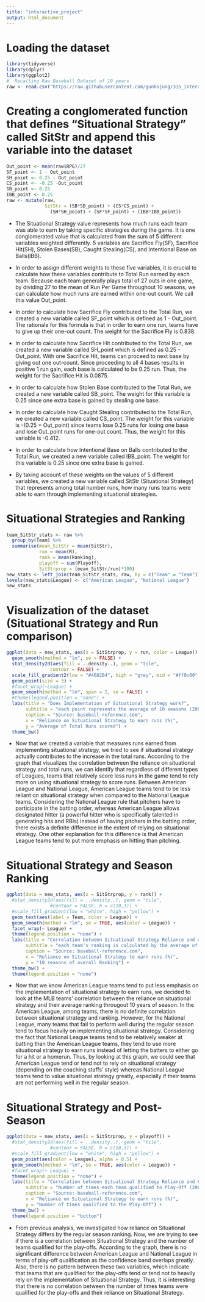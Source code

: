 ```yaml
---
title: "interactive_project"
output: html_document
---
```

#  Loading the dataset
```r
library(tidyverse)
library(dplyr)
library(ggplot2)
#  Recalling Raw Baseball Dataset of 10 years
raw <- read.csv("https://raw.githubusercontent.com/gunhojung/315_interactive_project/master/baseball_data.csv", header = TRUE)
```

#  Creating a conglomerated function that defines "Situational Strategy" called SitStr and append this variable into the dataset
```r
Out_point <- mean(raw$RPG)/27
SF_point <- 1 - Out_point
SH_point <- 0.25 - Out_point
CS_point <- -0.25 -Out_point
SB_point <- 0.25
IBB_point <- 0.25
raw <- mutate(raw,
              SitStr = (SB*SB_point) + (CS*CS_point) +
                (SH*SH_point) + (SF*SF_point) + (IBB*IBB_point))
```

*  The Situational Strategy value represents how much runs each team was able to earn by taking specific strategies during the game. It is one conglomerated value that is calculated from the sum of 5 different variables weighted differently. 
5 variables are Sacrifice Fly(SF), Sacrifice Hit(SH), Stolen Bases(SB), Caught Stealing(CS), and Intentional Base on Balls(IBB).

*  In order to assign different weights to these five variables, it is crucial to calculate how these variables contribute to Total Run earned by each team. Because each team generally plays total of 27 outs in one game, by dividing 27 to the mean of Run Per Game throughout 10 seasons, we can calculate how much runs are earned within one-out count. We call this value Out_point.

*  In order to calculate how Sacrifice Fly contributed to the Total Run, we created a new variable called SF_point which is defined as 1 - Out_point. The rationale for this formula is that in order to earn one run, teams have to give up their one-out count. The weight for the Sacrifice Fly is 0.838. 

*  In order to calculate how Sacrifice Hit contributed to the Total Run, we created a new variable called SH_point which is defined as 0.25 - Out_point. With one Sacrifice Hit, teams can proceed to next base by giving out one out-count. Since proceeding to all 4 bases results in positive 1 run gain, each base is calculated to be 0.25 run. Thus, the weight for the Sacrifice Hit is 0.0875.

*  In order to calculate how Stolen Base contributed to the Total Run, we created a new variable called SB_point. The weight for this variable is 0.25 since one extra base is gained by stealing one base. 

*  In order to calculate how Caught Stealing contributed to the Total Run, we created a new variable called CS_point. The weight for this variable is -(0.25 + Out_point) since teams lose 0.25 runs for losing one base and lose Out_point runs for one-out count. Thus, the weight for this variable is -0.412.

*  In order to calculate how Intentional Base on Balls contributed to the Total Run, we created a new variable called IBB_point. The weight for this variable is 0.25 since one extra base is gained.

*  By taking account of these weights on the values of 5 different variables, we created a new variable called SitStr (Situational Strategy) that represents among total number runs, how many runs teams were able to earn through implementing situational strategies. 
 

# Situational Strategies and Ranking
```r
team_SitStr_stats <- raw %>%
  group_by(Team) %>%
  summarise(mean_SitStr = mean(SitStr),
            run = mean(R),
            rank = mean(Ranking),
            playoff = sum(Playoff),
            SitStrprop = (mean_SitStr/run)*100)
new_stats <- left_join(team_SitStr_stats, raw, by = c("Team" = "Team"))
levels(new_stats$League) <- c("American League", "National League")
new_stats
```

#  Visualization of the dataset (Situational Strategy and Run comparison)
```r
ggplot(data = new_stats, aes(x = SitStrprop, y = run, color = League)) +
  geom_smooth(method = "lm", se = FALSE) +
  stat_density2d(aes(fill = ..density..), geom = "tile",
                contour = FALSE) +
  scale_fill_gradient2(low = "#4682B4", high = "grey", mid = "#ff8c00", midpoint = 0.005) +
  geom_point(size = 3) +
  #facet_wrap(~League) +
  geom_smooth(method = "lm", span = 2, se = FALSE) +
  #theme(legend.position = "none") +
  labs(title = "Does Implementation of Situational Strategy work?",
       subtitle = "each point represents the average of 10 seasons (2008-2017)",
       caption = "Source: baseball-reference.com",
       x = "Reliance on Situational Strategy to earn runs (%)",
       y = "Average of Total Runs scored") +
  theme_bw()
```

*  Now that we created a variable that measures runs earned from implementing situational strategy, we tried to see if situational strategy actually contributes to the increase in the total runs. According to the graph that visualizes the correlation between the reliance on situational strategy and total runs, we can identify that regardless of different types of Leagues, teams that relatively score less runs in the game tend to rely more on using situational strategy to score runs. Between American League and National League, American League teams tend to be less reliant on situational strategy when compared to the National League teams. Considering the National League rule that pitchers have to participate in the batting order, whereas American League allows designated hitter (a powerful hitter who is specifically talented in generating hits and RBIs) instead of having pitchers in the batting order, there exists a definite difference in the extent of relying on situational strategy. One other explanation for this difference is that American League teams tend to put more emphasis on hitting than pitching.


# Situational Strategy and Season Ranking
```r
ggplot(data = new_stats, aes(x = SitStrprop, y = rank)) +
  #stat_density2d(aes(fill = ..density..), geom = "tile",
                #contour = FALSE, h = c(10,1)) +
  #scale_fill_gradient(low = "white", high = "yellow") +
  geom_text(aes(label = Team, color = League)) +
  geom_smooth(method = "lm", se = TRUE, aes(color = League)) +
  facet_wrap(~ League) +
  theme(legend.position = "none") +
  labs(title = "Correlation between Situational Strategy Reliance and overall Ranking",
       subtitle = "each team's ranking is calculated by the average of 10 seasons (2008-2017)",
       caption = "Source: baseball-reference.com",
       x = "Reliance on Situational Strategy to earn runs (%)",
       y = "10 seasons of overall Ranking") +
  theme_bw() +
  theme(legend.position = "none")
```

*  Now that we know American League teams tend to put less emphasis on the implementation of situational strategy to earn runs, we decided to look at the MLB teams' correlation between the reliance on situational strategy and their average ranking througout 10 years of season. In the American League, among teams, there is no definite correlation between situational strategy and ranking. However, for the National League, many teams that fail to perform well during the regular season tend to focus heavily on implementing situational strategy. Considering the fact that National League teams tend to be relatively weaker at batting than the American League teams, they tend to use more situational strategy to earn runs instead of letting the batters to either go for a hit or a homerun. Thus, by looking at this graph, we could see that American League tend or tend not to rely on situational strategy (depending on the coaching staffs' style) whereas National League teams tend to value situational strategy greatly, especially if their teams are not performing well in the regular season.  

# Situational Strategy and Post-Season
```r
ggplot(data = new_stats, aes(x = SitStrprop, y = playoff)) +
  #stat_density2d(aes(fill = ..density..), geom = "tile",
                #contour = FALSE, h = c(10,1)) +
  #scale_fill_gradient(low = "white", high = "yellow") +
  geom_point(aes(color = League), alpha = 0.5) +
  geom_smooth(method = "lm", se = TRUE, aes(color = League)) +
  #facet_wrap(~ League) +
  theme(legend.position = "none") +
  labs(title = "Correlation between Situational Strategy Reliance and Play-Off Qualification",
       subtitle = "Number of times each team qualified to Play-Off (2008-2017)",
       caption = "Source: baseball-reference.com",
       x = "Reliance on Situational Strategy to earn runs (%)",
       y = "Number of times qualified to the Play-Off") +
  theme_bw() +
  theme(legend.position = "bottom")
```

*  From previous analysis, we investigated how reliance on Situational Strategy differs by the regular season ranking. Now, we are trying to see if there is a correlation between Situational Strategy and the number of teams qualified for the play-offs. According to the graph, there is no significant difference between American League and National League in terms of play-off qualification as the confidence band overlaps greatly. Also, there is no pattern between these two variables, which indicate that teams that are qualified for the play-offs tend or tend not to heavily rely on the implementation of Situational Strategy. Thus, it is interesting that there is no correlation between the number of times teams were qualified for the play-offs and their reliance on Situational Strategy.
